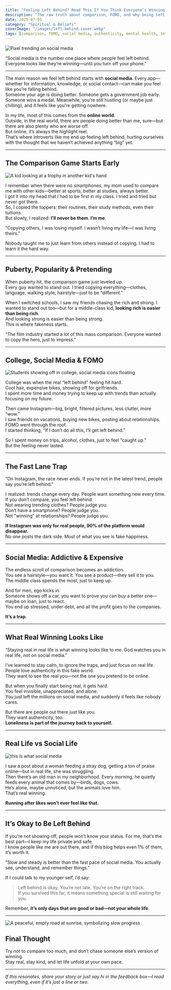 ```yaml
---
title: "Feeling Left Behind? Read This If You Think Everyone’s Winning but You"
description: "The raw truth about comparison, FOMO, and why being left behind is not the end of your story."
date: 2025-07-01
category: "Spiritual & Beliefs"
coverImage: "/images/left-behind-cover.webp"
tags: [comparison, FOMO, social media, authenticity, mental health, introvert]
---
```



<Image
  src="/images/trending-woman1.webp"
  alt="Pixel trending on social media"
  width={900}
  height={400}
  className="rounded-xl my-6 mx-auto shadow-lg"
/>

<Quote>
  “Social media is the number one place where people feel left behind. Everyone looks like they’re winning—until you turn off your phone.”  
</Quote>

---

The main reason we feel left behind starts with **social media**. Every app—whether for information, knowledge, or social contact—can make you feel like you’re falling behind.  
Someone your age is doing better. Someone gets a government job early. Someone wins a medal. Meanwhile, you’re still hustling (or maybe just chilling), and it feels like you’re getting nowhere.

In my life, most of this comes from the **online world**.  
Outside, in the real world, there are people doing better than me, sure—but there are also plenty who are worse off.  
But online, it’s always the highlight reel.  
That’s where introverts like me end up feeling left behind, hurting ourselves with the thought that we haven’t achieved anything “big” yet.

---

## The Comparison Game Starts Early

<Image
  src="/images/comparison-childhood.webp"
  alt="A kid looking at a trophy in another kid's hand"
  width={900}
  height={400}
  className="rounded-xl my-6 mx-auto shadow-lg"
/>

I remember when there were no smartphones, my mom used to compare me with other kids—better at sports, better at studies, always better.  
I got it into my head that I had to be first in my class. I tried and tried but never got there.  
So, I copied the toppers: their routines, their study methods, even their tuitions.  
But slowly, I realized: **I’ll never be them. I’m me.**

<Quote>
  “Copying others, I was losing myself. I wasn’t living my life—I was living theirs.”
</Quote>

Nobody taught me to just learn from others instead of copying. I had to learn it the hard way.

---

## Puberty, Popularity & Pretending

When puberty hit, the comparison game just leveled up.  
Every guy wanted to stand out. I tried copying everything—clothes, language, walking style, hairstyle—just to be “different.”

When I switched schools, I saw my friends chasing the rich and strong. I wanted to stand out too—but for a middle-class kid, **looking rich is easier than being rich**.  
And looking strong is easier than being strong.  
This is where fakeness starts.

<Quote>
  “The film industry started a lot of this mass comparison. Everyone wanted to copy the hero, just to impress.”
</Quote>

---

## College, Social Media & FOMO

<Image
  src="/images/social-media.webp"
  alt="Students showing off in college, social media icons floating"
  width={900}
  height={400}
  className="rounded-xl my-6 mx-auto shadow-lg"
/>

College was when the real “left behind” feeling hit hard.  
Cool hair, expensive bikes, showing off for girlfriends.  
I spent more time and money trying to keep up with trends than actually focusing on my future.

Then came Instagram—big, bright, filtered pictures, less clutter, more “wow.”  
I saw friends on vacations, buying new bikes, posting about relationships.  
FOMO went through the roof.  
I started thinking, “If I don’t do all this, I’ll get left behind.”

So I spent money on trips, alcohol, clothes, just to feel “caught up.”  
But the feeling never lasted.

---

## The Fast Lane Trap

<Quote>
  “On Instagram, the race never ends. If you’re not in the latest trend, people say you’re left behind.”
</Quote>

I realized: trends change every day. People want something new every time.  
If you don’t compare, you feel left behind.  
Not wearing trending clothes? People judge you.  
Don’t have a smartphone? People judge you.  
Not “winning” at relationships? People judge you.

**If Instagram was only for real people, 90% of the platform would disappear.**  
No one posts the dark side. Most of what you see is fake happiness.

---

## Social Media: Addictive & Expensive

The endless scroll of comparison becomes an addiction.  
You see a hairstyle—you want it. You see a product—they sell it to you.  
The middle class spends the most, just to keep up.

And for men, ego kicks in.  
Someone shows off a car, you want to prove you can buy a better one—maybe on loan, just to react.  
You end up stressed, under debt, and all the profit goes to the companies.

**It’s a trap.**

---

## What Real Winning Looks Like

<Quote>
  “Staying real in real life is what winning looks like to me. God watches you in real life, not on social media.”
</Quote>

I’ve learned to stay calm, to ignore the traps, and just focus on real life.  
People love authenticity in this fake world.  
They want to see the real you—not the one you pretend to be online.

But when you finally start being real, it gets hard.  
You feel invisible, unappreciated, and alone.  
You just left the millions on social media, and suddenly it feels like nobody cares.

But there are people out there just like you.  
They want authenticity, too.  
**Loneliness is part of the journey back to yourself.**

---

## Real Life vs Social Life

<Image
  src="/images/real-vs-social.webp"
  alt="this is what social media"
  width={900}
  height={400}
  className="rounded-xl my-6 mx-auto shadow-lg"
/>

I saw a post about a woman feeding a stray dog, getting a ton of praise online—but in real life, she was struggling.  
Then there’s an old man in my neighborhood. Every morning, he quietly feeds every animal that comes by—birds, dogs, cows.  
He’s alone, maybe unnoticed, but the animals love him.  
That’s real winning.

**Running after likes won’t ever feel like that.**

---

## It’s Okay to Be Left Behind

If you’re not showing off, people won’t know your status. For me, that’s the best part—I keep my life private and safe.  
I know people like me are out there, and if this blog helps even 1% of them, it’s worth it.

<Quote>
  “Slow and steady is better than the fast pace of social media. You actually see, understand, and remember things.”
</Quote>

If I could talk to my younger self, I’d say:
> Left behind is okay. You’re not late. You’re on the right track.  
> If you survived this far, it means something special is still waiting for you.

Remember, **it’s only days that are good or bad—not your whole life**.

---

<Image
  src="/images/slow-lane.webp"
  alt="A peaceful, empty road at sunrise, symbolizing slow progress"
  width={900}
  height={400}
  className="rounded-xl my-6 mx-auto shadow-lg"
/>

## Final Thought

Try not to compare too much, and don’t chase someone else’s version of winning.  
Stay real, stay kind, and let life unfold at your own pace.

---

*If this resonates, share your story or just say hi in the feedback box—I read everything, even if it’s just a line or two.*
